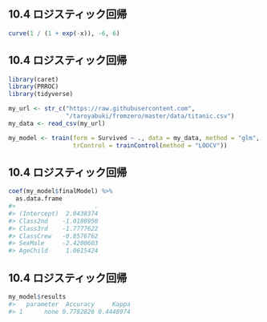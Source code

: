 ## 10.4 ロジスティック回帰

```r
curve(1 / (1 + exp(-x)), -6, 6)
```

## 10.4 ロジスティック回帰

```r
library(caret)
library(PRROC)
library(tidyverse)

my_url <- str_c("https://raw.githubusercontent.com",
                "/taroyabuki/fromzero/master/data/titanic.csv")
my_data <- read_csv(my_url)

my_model <- train(form = Survived ~ ., data = my_data, method = "glm",
                  trControl = trainControl(method = "LOOCV"))
```

## 10.4 ロジスティック回帰

```r
coef(my_model$finalModel) %>%
  as.data.frame
#>                      .
#> (Intercept)  2.0438374
#> Class2nd    -1.0180950
#> Class3rd    -1.7777622
#> ClassCrew   -0.8576762
#> SexMale     -2.4200603
#> AgeChild     1.0615424
```

## 10.4 ロジスティック回帰

```r
my_model$results
#>   parameter  Accuracy     Kappa
#> 1      none 0.7782826 0.4448974
```

